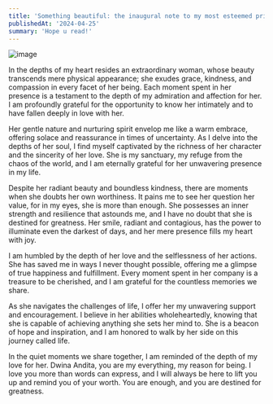 ```yaml
---
title: 'Something beautiful: the inaugural note to my most esteemed princess.'
publishedAt: '2024-04-25'
summary: 'Hope u read!'
---
```

![image](https://i.ibb.co/F7jd86p/IMG-20240412-WA0039.jpg)

In the depths of my heart resides an extraordinary woman, whose beauty transcends mere physical appearance; she exudes grace, kindness, and compassion in every facet of her being. Each moment spent in her presence is a testament to the depth of my admiration and affection for her. I am profoundly grateful for the opportunity to know her intimately and to have fallen deeply in love with her.

Her gentle nature and nurturing spirit envelop me like a warm embrace, offering solace and reassurance in times of uncertainty. As I delve into the depths of her soul, I find myself captivated by the richness of her character and the sincerity of her love. She is my sanctuary, my refuge from the chaos of the world, and I am eternally grateful for her unwavering presence in my life.

Despite her radiant beauty and boundless kindness, there are moments when she doubts her own worthiness. It pains me to see her question her value, for in my eyes, she is more than enough. She possesses an inner strength and resilience that astounds me, and I have no doubt that she is destined for greatness. Her smile, radiant and contagious, has the power to illuminate even the darkest of days, and her mere presence fills my heart with joy.

I am humbled by the depth of her love and the selflessness of her actions. She has saved me in ways I never thought possible, offering me a glimpse of true happiness and fulfillment. Every moment spent in her company is a treasure to be cherished, and I am grateful for the countless memories we share.

As she navigates the challenges of life, I offer her my unwavering support and encouragement. I believe in her abilities wholeheartedly, knowing that she is capable of achieving anything she sets her mind to. She is a beacon of hope and inspiration, and I am honored to walk by her side on this journey called life.

In the quiet moments we share together, I am reminded of the depth of my love for her. Dwina Andita, you are my everything, my reason for being. I love you more than words can express, and I will always be here to lift you up and remind you of your worth. You are enough, and you are destined for greatness.
